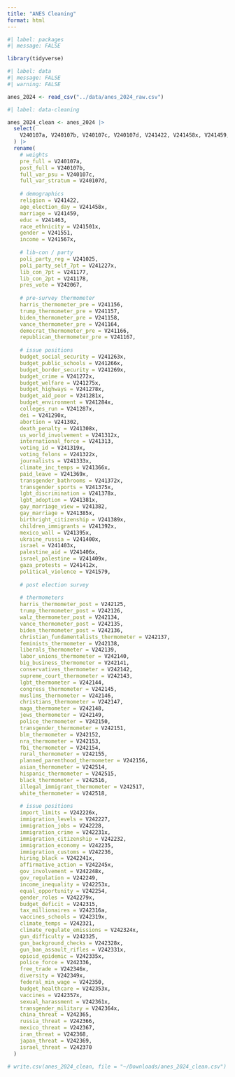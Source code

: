 ```yaml
---
title: "ANES Cleaning"
format: html
---
```


```r
#| label: packages
#| message: FALSE

library(tidyverse)
```

```r
#| label: data
#| message: FALSE
#| warning: FALSE

anes_2024 <- read_csv("../data/anes_2024_raw.csv")
```

```r
#| label: data-cleaning

anes_2024_clean <- anes_2024 |>
  select(
    V240107a, V240107b, V240107c, V240107d, V241422, V241458x, V241459, V241463, V241501x, V241551, V241567x, V241025, V241227x, V241177, V241178, V242067, V241156, V241157, V241158, V241164, V241166, V241167, V241263x, V241266x, V241269x, V241272x, V241275x, V241278x, V241281x, V241284x, V241287x, V241290x, V241302, V241308x, V241312x, V241313, V241319x, V241322x, V241333x, V241366x, V241369x, V241372x, V241375x, V241378x, V241381x, V241382, V241385x, V241389x, V241392x, V241395x, V241400x, V241403x, V241406x, V241409x, V241412x, V241579, V242125, V242126, V242134, V242135, V242136, V242137, V242138, V242139, V242140, V242141, V242142, V242143, V242144, V242145, V242146, V242147, V242148, V242149, V242150, V242151, V242152, V242153, V242154, V242155, V242156, V242226x, V242227, V242228, V242231x, V242232, V242235, V242236, V242241x, V242245x, V242248x, V242249, V242253x, V242254, V242279x, V242315, V242316a, V242319x, V242321, V242324x, V242325, V242328x, V242331x, V242335x, V242336, V242346x, V242349x, V242350, V242353x, V242357x, V242361x, V242364x, V242365, V242366, V242367, V242368, V242369, V242370, V242514, V242515, V242516, V242517, V242518
  ) |>
  rename(
    # weights
    pre_full = V240107a, 
    post_full = V240107b, 
    full_var_psu = V240107c, 
    full_var_stratum = V240107d, 
    
    # demographics
    religion = V241422, 
    age_election_day = V241458x, 
    marriage = V241459, 
    educ = V241463, 
    race_ethnicity = V241501x, 
    gender = V241551, 
    income = V241567x, 
    
    # lib-con / party
    poli_party_reg = V241025, 
    poli_party_self_7pt = V241227x, 
    lib_con_7pt = V241177, 
    lib_con_2pt = V241178,
    pres_vote = V242067, 
    
    # pre-survey thermometer
    harris_thermometer_pre = V241156, 
    trump_thermometer_pre = V241157, 
    biden_thermometer_pre = V241158, 
    vance_thermometer_pre = V241164, 
    democrat_thermometer_pre = V241166, 
    republican_thermometer_pre = V241167, 
    
    # issue positions
    budget_social_security = V241263x, 
    budget_public_schools = V241266x, 
    budget_border_security = V241269x, 
    budget_crime = V241272x, 
    budget_welfare = V241275x, 
    budget_highways = V241278x, 
    budget_aid_poor = V241281x, 
    budget_environment = V241284x, 
    colleges_run = V241287x, 
    dei = V241290x, 
    abortion = V241302, 
    death_penalty = V241308x, 
    us_world_involvement = V241312x, 
    international_force = V241313, 
    voting_id = V241319x, 
    voting_felons = V241322x, 
    journalists = V241333x, 
    climate_inc_temps = V241366x, 
    paid_leave = V241369x, 
    transgender_bathrooms = V241372x, 
    transgender_sports = V241375x, 
    lgbt_discrimination = V241378x, 
    lgbt_adoption = V241381x, 
    gay_marriage_view = V241382,
    gay_marriage = V241385x, 
    birthright_citizenship = V241389x, 
    children_immigrants = V241392x, 
    mexico_wall = V241395x, 
    ukraine_russia = V241400x, 
    israel = V241403x, 
    palestine_aid = V241406x, 
    israel_palestine = V241409x, 
    gaza_protests = V241412x, 
    political_violence = V241579,
    
    # post election survey
    
    # thermometers
    harris_thermometer_post = V242125, 
    trump_thermometer_post = V242126, 
    walz_thermometer_post = V242134, 
    vance_thermometer_post = V242135, 
    biden_thermometer_post = V242136, 
    christian_fundamentalists_thermometer = V242137, 
    feminists_thermometer = V242138, 
    liberals_thermometer = V242139, 
    labor_unions_thermometer = V242140, 
    big_business_thermometer = V242141, 
    conservatives_thermometer = V242142, 
    supreme_court_thermometer = V242143, 
    lgbt_thermometer = V242144, 
    congress_thermometer = V242145, 
    muslims_thermometer = V242146, 
    christians_thermometer = V242147, 
    maga_thermometer = V242148, 
    jews_thermometer = V242149, 
    police_thermometer = V242150, 
    transgender_thermometer = V242151, 
    blm_thermometer = V242152, 
    nra_thermometer = V242153, 
    fbi_thermometer = V242154, 
    rural_thermometer = V242155, 
    planned_parenthood_thermometer = V242156,
    asian_thermometer = V242514,
    hispanic_thermometer = V242515,
    black_thermometer = V242516,
    illegal_immigrant_thermometer = V242517,
    white_thermometer = V242518,
    
    # issue positions
    import_limits = V242226x, 
    immigration_levels = V242227, 
    immigration_jobs = V242228, 
    immigration_crime = V242231x, 
    immigration_citizenship = V242232, 
    immigration_economy = V242235, 
    immigration_customs = V242236, 
    hiring_black = V242241x, 
    affirmative_action = V242245x, 
    gov_involvement = V242248x, 
    gov_regulation = V242249, 
    income_inequality = V242253x, 
    equal_opportunity = V242254, 
    gender_roles = V242279x, 
    budget_deficit = V242315, 
    tax_millionaires = V242316a, 
    vaccines_schools = V242319x, 
    climate_temps = V242321, 
    climate_regulate_emissions = V242324x, 
    gun_difficulty = V242325, 
    gun_background_checks = V242328x, 
    gun_ban_assault_rifles = V242331x, 
    opioid_epidemic = V242335x, 
    police_force = V242336, 
    free_trade = V242346x, 
    diversity = V242349x, 
    federal_min_wage = V242350, 
    budget_healthcare = V242353x, 
    vaccines = V242357x, 
    sexual_harassment = V242361x, 
    transgender_military = V242364x, 
    china_threat = V242365, 
    russia_threat = V242366, 
    mexico_threat = V242367, 
    iran_threat = V242368, 
    japan_threat = V242369, 
    israel_threat = V242370
  )

# write.csv(anes_2024_clean, file = "~/Downloads/anes_2024_clean.csv")
```
